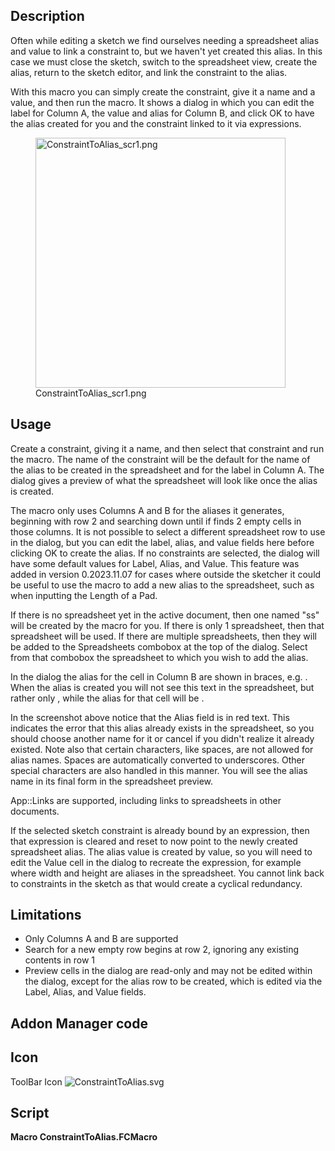 <languages/>

{{Macro
|Name=Macro ConstraintToAlias
|Icon=ConstraintToAlias.svg
|Description=Create an alias from within the Sketcher editor from a selected named constraint.
|Author=TheMarkster
|Version=0.2023.12.10
|Date=2023-12.10
|FCVersion=0.21
|Download=[https://wiki.freecad.org/images/3/31/ConstraintToAlias.svg ToolBar Icon]
}}

==Description==

Often while editing a sketch we find ourselves needing a spreadsheet alias and value to link a constraint to, but we haven't yet created this alias. In this case we must close the sketch, switch to the spreadsheet view, create the alias, return to the sketch editor, and link the constraint to the alias.

With this macro you can simply create the constraint, give it a name and a value, and then run the macro. It shows a dialog in which you can edit the label for Column A, the value and alias for Column B, and click OK to have the alias created for you and the constraint linked to it via expressions.

[[File:ConstraintToAlias_scr1.png|400px]]

==Usage==

Create a constraint, giving it a name, and then select that constraint and run the macro. The name of the constraint will be the default for the name of the alias to be created in the spreadsheet and for the label in Column A. The dialog gives a preview of what the spreadsheet will look like once the alias is created. 

The macro only uses Columns A and B for the aliases it generates, beginning with row 2 and searching down until if finds 2 empty cells in those columns. It is not possible to select a different spreadsheet row to use in the dialog, but you can edit the label, alias, and value fields here before clicking OK to create the alias. If no constraints are selected, the dialog will have some default values for Label, Alias, and Value. This feature was added in version 0.2023.11.07 for cases where outside the sketcher it could be useful to use the macro to add a new alias to the spreadsheet, such as when inputting the Length of a Pad.

If there is no spreadsheet yet in the active document, then one named "ss" will be created by the macro for you. If there is only 1 spreadsheet, then that spreadsheet will be used. If there are multiple spreadsheets, then they will be added to the Spreadsheets combobox at the top of the dialog. Select from that combobox the spreadsheet to which you wish to add the alias.

In the dialog the alias for the cell in Column B are shown in braces, e.g. {{Value|{alias_for_this_cell} 32}}. When the alias is created you will not see this text in the spreadsheet, but rather only {{Value|32}}, while the alias for that cell will be {{Value|alias_for_this_cell}}.

In the screenshot above notice that the Alias field is in red text. This indicates the error that this alias already exists in the spreadsheet, so you should choose another name for it or cancel if you didn't realize it already existed. Note also that certain characters, like spaces, are not allowed for alias names. Spaces are automatically converted to underscores. Other special characters are also handled in this manner. You will see the alias name in its final form in the spreadsheet preview.

App::Links are supported, including links to spreadsheets in other documents.

If the selected sketch constraint is already bound by an expression, then that expression is cleared and reset to now point to the newly created spreadsheet alias. The alias value is created by value, so you will need to edit the Value cell in the dialog to recreate the expression, for example {{Value|<nowiki>=</nowiki>width * height}} where width and height are aliases in the spreadsheet. You cannot link back to constraints in the sketch as that would create a cyclical redundancy.

==Limitations==

* Only Columns A and B are supported
* Search for a new empty row begins at row 2, ignoring any existing contents in row 1
* Preview cells in the dialog are read-only and may not be edited within the dialog, except for the alias row to be created, which is edited via the Label, Alias, and Value fields.

==Addon Manager code==

{{Codeextralink|https://gist.github.com/mwganson/005765b49123d80cbb54569e081779a1/raw/556bf483802da8d756f869a4f894ba150d322305/ConstraintToAlias.FCMacro|ConstraintToAlias.FCMacro}}

==Icon==

ToolBar Icon [[Image:ConstraintToAlias.svg]]

==Script==

'''Macro ConstraintToAlias.FCMacro'''

{{CodeDownload|https://gist.github.com/mwganson/005765b49123d80cbb54569e081779a1|ConstraintToAlias.FCMacro}}